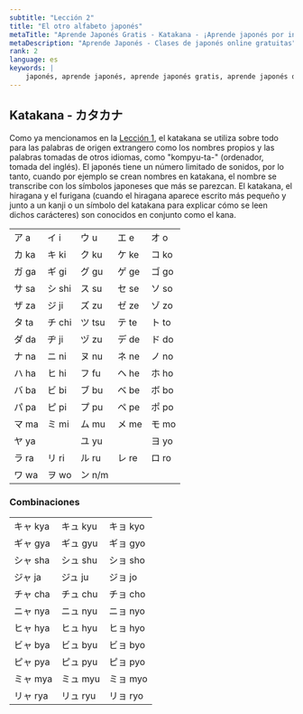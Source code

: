 ```yaml
---
subtitle: "Lección 2"
title: "El otro alfabeto japonés"
metaTitle: "Aprende Japonés Gratis - Katakana - ¡Aprende japonés por internet de forma gratuita!"
metaDescription: "Aprende Japonés - Clases de japonés online gratuitas"
rank: 2
language: es
keywords: |
    japonés, aprende japonés, aprende japonés gratis, aprende japonés de forma gratuita, aprender japonés, aprender la lengua japonesa, aprender japonés, aprendizaje del japonés, la lengua japonesa, aprendizaje de la lengua japonesa, aprende la lengua japonesa, lección de japonés, clases de japonés, clases de japonés gratuitas, japonés online, japonés por internet, aprende japonés por internet, aprende japonés gratis por internet, aprender japonés por internet, lección de japonés por internet, clases de japonés por internet, tutorial de japonés, curso de japonés, curso de idioma japonés, curso de idioma, alfabeto japonés, alfabetos japoneses, letras japonesas, hiragana japonés, silabario hiragana, hiragana, katakana japonés, silabario katakana, katakana, kanji japonés, kanji, habla japonés, aprende a hablar japonés, cómo hablar japonés, cómo aprender japonés, aprende a hablar en japonés, cómo hablar leer y escribir en japonés, aprende a hablar leer y escribir en japonés, aprende japonés con clases de japonés gratuitas, aprende japonés con aprendejaponesgratis.com, cómo es mi nombre en japonés, palabras japonesas, palabras japonesas básicas, la lengua de Japón, alfabeto de Japón, tabla de hiragana, tabla de katakana, símbolos japoneses, nombres en japonés, frase en hiragana, aprende hiragana, clases de japonés, alfabeto japonés con letras inglesas, principiante de japonés, presentarse en japonés, palabras corrientes en japonés, carácteres del hiragana, carácteres del katakana
---
```


## Katakana - カタカナ

Como ya mencionamos en la [Lección 1](/es/alfabeto-japones/), el katakana se utiliza sobre todo para las palabras de origen extrangero como los nombres propios y las palabras tomadas de otros idiomas, como "kompyu-ta-" (ordenador, tomada del inglés). El japonés tiene un número limitado de sonidos, por lo tanto, cuando por ejemplo se crean nombres en katakana, el nombre se transcribe con los símbolos japoneses que más se parezcan. El katakana, el hiragana y el furigana (cuando el hiragana aparece escrito más pequeño y junto a un kanji o un símbolo del katakana para explicar cómo se leen dichos carácteres) son conocidos en conjunto como el kana.

<table>
<tbody>
<tr>
<td>ア a</td>
<td>イ i</td>
<td>ウ u</td>
<td>エ e</td>
<td>オ o</td>
</tr>
<tr>
<td>カ ka</td>
<td>キ ki</td>
<td>ク ku</td>
<td>ケ ke</td>
<td>コ ko</td>
</tr>
<tr>
<td>ガ ga</td>
<td>ギ gi</td>
<td>グ gu</td>
<td>ゲ ge</td>
<td>ゴ go</td>
</tr>
<tr>
<td>サ sa</td>
<td>シ shi</td>
<td>ス su</td>
<td>セ se</td>
<td>ソ so</td>
</tr>
<tr>
<td>ザ za</td>
<td>ジ ji</td>
<td>ズ zu</td>
<td>ゼ ze</td>
<td>ゾ zo</td>
</tr>
<tr>
<td>タ ta</td>
<td>チ chi</td>
<td>ツ tsu</td>
<td>テ te</td>
<td>ト to</td>
</tr>
<tr>
<td>ダ da</td>
<td>ヂ ji</td>
<td>ヅ zu</td>
<td>デ de</td>
<td>ド do</td>
</tr>
<tr>
<td>ナ na</td>
<td>ニ ni</td>
<td>ヌ nu</td>
<td>ネ ne</td>
<td>ノ no</td>
</tr>
<tr>
<td>ハ ha</td>
<td>ヒ hi</td>
<td>フ fu</td>
<td>ヘ he</td>
<td>ホ ho</td>
</tr>
<tr>
<td>バ ba</td>
<td>ビ bi</td>
<td>ブ bu</td>
<td>ベ be</td>
<td>ボ bo</td>
</tr>
<tr>
<td>パ pa</td>
<td>ピ pi</td>
<td>プ pu</td>
<td>ペ pe</td>
<td>ポ po</td>
</tr>
<tr>
<td>マ ma</td>
<td>ミ mi</td>
<td>ム mu</td>
<td>メ me</td>
<td>モ mo</td>
</tr>
<tr>
<td>ヤ ya</td>
<td></td>
<td>ユ yu</td>
<td></td>
<td>ヨ yo</td>
</tr>
<tr>
<td>ラ ra</td>
<td>リ ri</td>
<td>ル ru</td>
<td>レ re</td>
<td>ロ ro</td>
</tr>
<tr>
<td>ワ wa</td>
<td>ヲ wo</td>
<td>ン n/m</td>
<td></td>
<td></td>
</tr>
</tbody>
</table>

### Combinaciones

<table>
<tbody>
<tr>
<td>キャ kya</td>
<td>キュ kyu</td>
<td>キョ kyo</td>
</tr>
<tr>
<td>ギャ gya</td>
<td>ギュ gyu</td>
<td>ギョ gyo</td>
</tr>
<tr>
<td>シャ sha</td>
<td>シュ shu</td>
<td>ショ sho</td>
</tr>
<tr>
<td>ジャ ja</td>
<td>ジュ ju</td>
<td>ジョ jo</td>
</tr>
<tr>
<td>チャ cha</td>
<td>チュ chu</td>
<td>チョ cho</td>
</tr>
<tr>
<td>ニャ nya</td>
<td>ニュ nyu</td>
<td>ニョ nyo</td>
</tr>
<tr>
<td>ヒャ hya</td>
<td>ヒュ hyu</td>
<td>ヒョ hyo</td>
</tr>
<tr>
<td>ビャ bya</td>
<td>ビュ byu</td>
<td>ビョ byo</td>
</tr>
<tr>
<td>ピャ pya</td>
<td>ピュ pyu</td>
<td>ピョ pyo</td>
</tr>
<tr>
<td>ミャ mya</td>
<td>ミュ myu</td>
<td>ミョ myo</td>
</tr>
<tr>
<td>リャ rya</td>
<td>リュ ryu</td>
<td>リョ ryo</td>
</tr>
</tbody>
</table>
